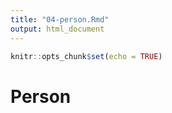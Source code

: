 ```yaml
---
title: "04-person.Rmd"
output: html_document
---
```


```r
knitr::opts_chunk$set(echo = TRUE)
```

# Person

